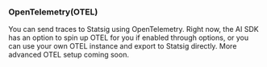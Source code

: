 ### OpenTelemetry(OTEL)

You can send traces to Statsig using OpenTelemetry. Right now, the AI SDK has an option to spin up OTEL for you if enabled through options, or you can use your own OTEL instance and export to Statsig directly.
More advanced OTEL setup coming soon.
